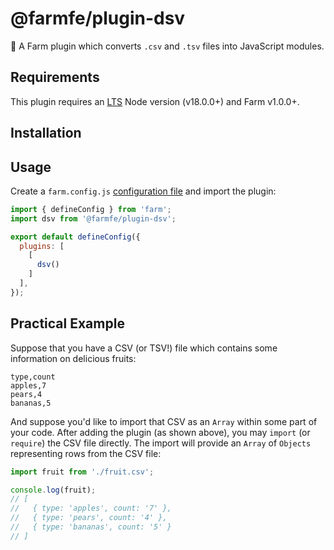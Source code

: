 
# @farmfe/plugin-dsv

🍣 A Farm plugin which converts `.csv` and `.tsv` files into JavaScript modules.

## Requirements

This plugin requires an [LTS](https://github.com/nodejs/Release) Node version (v18.0.0+) and Farm v1.0.0+.

## Installation

<PackageManagerTabs command="pnpm add @farmfe/plugin-dsv" />

## Usage

Create a `farm.config.js` [configuration file](https://www.farmfe.org/docs/config/configuring-farm) and import the plugin:

```js
import { defineConfig } from 'farm';
import dsv from '@farmfe/plugin-dsv';

export default defineConfig({
  plugins: [
    [
      dsv()
    ]
  ],
});
```

## Practical Example

Suppose that you have a CSV (or TSV!) file which contains some information on delicious fruits:

```csv
type,count
apples,7
pears,4
bananas,5
```

And suppose you'd like to import that CSV as an `Array` within some part of your code. After adding the plugin (as shown above), you may `import` (or `require`) the CSV file directly. The import will provide an `Array` of `Objects` representing rows from the CSV file:

```js
import fruit from './fruit.csv';

console.log(fruit);
// [
//   { type: 'apples', count: '7' },
//   { type: 'pears', count: '4' },
//   { type: 'bananas', count: '5' }
// ]
```
